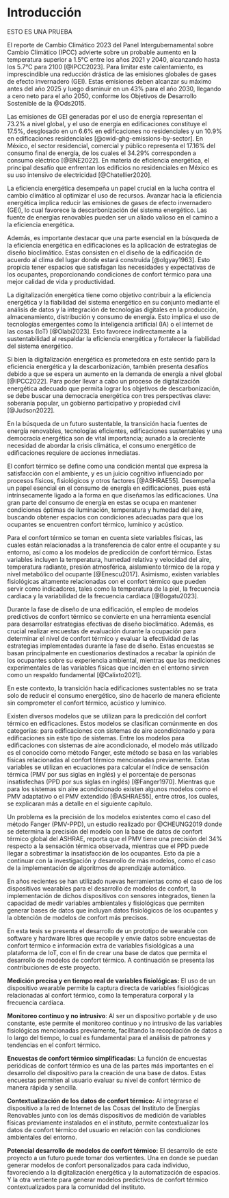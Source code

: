 # Introducción


ESTO ES UNA PRUEBA

El reporte de Cambio Climático 2023 del Panel Intergubernamental sobre Cambio Climático (IPCC) advierte sobre un probable aumento en la temperatura superior a 1.5°C entre los años 2021 y 2040, alcanzando hasta los 5.7°C para 2100 [@IPCC2023]. Para limitar este calentamiento, es imprescindible una reducción drástica de las emisiones globales de gases de efecto invernadero (GEI). Estas emisiones deben alcanzar su máximo antes del año 2025 y luego disminuir en un 43% para el año 2030, llegando a cero neto para el año 2050, conforme los Objetivos de Desarrollo Sostenible de la @Ods2015.

Las emisiones de GEI generadas por el uso de energía representan el 73.2% a nivel global, y el uso de energía en edificaciones constituye el 17.5%, desglosado en un 6.6% en edificaciones no residenciales y un 10.9% en edificaciones residenciales [@owid-ghg-emissions-by-sector]. En México, el sector residencial, comercial y público representa el 17.16% del consumo final de energía, de los cuales el 34.29% corresponden a consumo eléctrico [@BNE2022]. En materia de eficiencia energética, el principal desafío que enfrentan los edificios no residenciales en México es su uso intensivo de electricidad [@Chatellier2020].

La eficiencia energética desempeña un papel crucial en la lucha contra el cambio climático al optimizar el uso de recursos. Avanzar hacía la eficiencia energética implica reducir las emisiones de gases de efecto invernadero (GEI), lo cual favorece la descarbonización del sistema energético. Las fuente de energías renovables pueden ser un aliado valioso en el camino a la eficiencia energética.

Además, es importante destacar que una parte esencial en la búsqueda de la eficiencia energética en edificaciones es la aplicación de estrategias de diseño bioclimático. Estas consisten en el diseño de la edificación de acuerdo al clima del lugar donde estará construida [@olgyay1963]. Esto propicia tener espacios que satisfagan las necesidades y expectativas de los ocupantes, proporcionando condiciones de confort térmico para una mejor calidad de vida y productividad.

La digitalización energética tiene como objetivo contribuir a la eficiencia energética y la fiabilidad del sistema energético en su conjunto mediante el análisis de datos y la integración de tecnologías digitales en la producción, almacenamiento, distribución y consumo de energía. Esto implica el uso de tecnologías emergentes como la inteligencia artificial (IA) o el internet de las cosas (IoT) [@Olabi2023]. Esto favorece indirectamente a la sustentabilidad al respaldar la eficiencia energética y fortalecer la fiabilidad del sistema energético.


Si bien la digitalización energética es prometedora en este sentido para la eficiencia energética y la descarbonización, también presenta desafíos debido a que se espera un aumento en la demanda de energía a nivel global [@IPCC2022]. Para poder llevar a cabo un proceso de digitalización energética adecuado que permita lograr los objetivos de descarbonización, se debe buscar una democracia energética con tres perspectivas clave: soberanía popular, un gobierno participativo y propiedad civil [@Judson2022].

En la búsqueda de un futuro sustentable, la transición hacia fuentes de energía renovables, tecnologías eficientes, edificaciones sustentables y una democracia energética son de vital importancia; aunado a la creciente necesidad de abordar la crisis climática, el consumo energético de edificaciones requiere de acciones inmediatas.


El confort térmico se define como una condición mental que expresa la satisfacción con el ambiente, y es un juicio cognitivo influenciado por procesos físicos, fisiológicos y otros factores [@ASHRAE55]. Desempeña un papel esencial en el consumo de energía en edificaciones, pues está intrínsecamente ligado a la forma en que diseñamos las edificaciones. Una gran parte del consumo de energía en estas se ocupa en mantener condiciones óptimas de iluminación, temperatura y humedad del aire, buscando obtener espacios con condiciones adecuadas para que los ocupantes se encuentren confort térmico, lumínico y acústico.


Para el confort térmico se toman en cuenta siete variables físicas, las cuales están relacionadas a la transferencia de calor entre el ocupante y su entorno, así como a los modelos de predicción de confort térmico. Estas variables incluyen la temperatura, humedad relativa y velocidad del aire, temperatura radiante, presión atmosférica, aislamiento térmico de la ropa y nivel metabólico del ocupante [@Enescu2017]. Asimismo, existen variables fisiológicas altamente relacionadas con el confort térmico que pueden servir como indicadores, tales como la temperatura de la piel, la frecuencia cardíaca y la variabilidad de la frecuencia cardíaca [@Bogatu2023].


Durante la fase de diseño de una edificación, el empleo de modelos predictivos de confort térmico se convierte en una herramienta esencial para desarrollar estrategias efectivas de diseño bioclimático. Además, es crucial realizar encuestas de evaluación durante la ocupación para determinar el nivel de confort térmico y evaluar la efectividad de las estrategias implementadas durante la fase de diseño.  Estas encuestas se basan principalmente en cuestionarios destinados a recabar la opinión de los ocupantes sobre su experiencia ambiental, mientras que las mediciones experimentales de las variables físicas que inciden en el entorno sirven como un respaldo fundamental [@Calixto2021].

En este contexto, la transición hacia edificaciones sustentables no se trata solo de reducir el consumo energético, sino de hacerlo de manera eficiente sin comprometer el confort térmico, acústico y lumínico. 

Existen diversos modelos que se utilizan para la predicción del confort térmico en edificaciones. Estos modelos se clasifican comúnmente en dos categorías: para edificaciones con sistemas de aire acondicionado y para edificaciones sin este tipo de sistemas. Entre los modelos para edificaciones con sistemas de aire acondicionado, el modelo más utilizado es el conocido como método Fanger, este método se basa en las variables físicas relacionadas al confort térmico mencionadas previamente. Estas variables se utilizan en ecuaciones para calcular el índice de sensación térmica (PMV por sus siglas en inglés) y el porcentaje de personas insatisfechas (PPD por sus siglas en inglés) [@Fanger1970]. Mientras que para los sistemas sin aire acondicionado existen algunos modelos como el PMV adaptativo o el PMV extendido [@ASHRAE55], entre otros, los cuales, se explicaran más a detalle en el siguiente capítulo.


Un problema es la precisión de los modelos existentes como el caso del método Fanger (PMV-PPD), un estudio realizado por @CHEUNG2019 donde se determina la precisión del modelo con la base de datos de confort térmico global del ASHRAE, reporta que el PMV tiene una precisión del 34% respecto a la sensación térmica observada, mientras que el PPD puede llegar a sobrestimar la insatisfacción de los ocupantes. Esto da pie a continuar con la investigación y desarrollo de más modelos, como el caso de la implementación de algoritmos de aprendizaje automático.

En años recientes se han utilizado nuevas herramientas como el caso de los dispositivos wearables para el desarrollo de modelos de confort, la implementación de dichos dispositivos con sensores integrados, tienen la capacidad de medir variables ambientales y fisiológicas que permiten generar bases de datos que incluyan datos fisiológicos de los ocupantes y la obtención de modelos de confort más precisos.


En esta tesis se presenta el desarrollo de un prototipo de wearable con software y hardware libres que recopile y envíe datos sobre encuestas de confort térmico e información extra de variables fisiológicas a una plataforma de IoT, con el fin de crear una base de datos que permita el desarrollo de modelos de confort térmico. A continuación se presenta las contribuciones de este proyecto. 

**Medición precisa y en tiempo real de variables fisiológicas:** El uso de un dispositivo wearable permite la captura directa de variables fisiológicas relacionadas al confort térmico, como la temperatura corporal y la frecuencia cardíaca.

**Monitoreo continuo y no intrusivo**: Al ser un dispositivo portable y de uso constante, este permite el monitoreo continuo y no intrusivo de las variables fisiológicas mencionadas previamente, facilitando la recopilación de datos a lo largo del tiempo, lo cual es fundamental para el análisis de patrones y tendencias en el confort térmico.

**Encuestas de confort térmico simplificadas:** La función de encuestas periódicas de confort térmico es una de las partes más importantes en el desarrollo del dispositivo para la creación de una base de datos. Estas encuestas permiten al usuario evaluar su nivel de confort térmico de manera rápida y sencilla.

**Contextualización de los datos de confort térmico:** Al integrarse el dispositivo a la red de Internet de las Cosas del Instituto de Energías Renovables junto con los demás dispositivos de medición de variables físicas previamente instalados en el instituto, permite contextualizar los datos de confort térmico del usuario en relación con las condiciones ambientales del entorno.

**Potencial desarrollo de modelos de confort térmico:** El desarrollo de este proyecto a un futuro puede tomar dos vertientes. Una en donde se puedan generar modelos de confort personalizados para cada individuo, favoreciendo a la digitalización energética y la automatización de espacios. Y la otra vertiente para generar modelos predictivos de confort térmico contextualizados para la comunidad del instituto.




